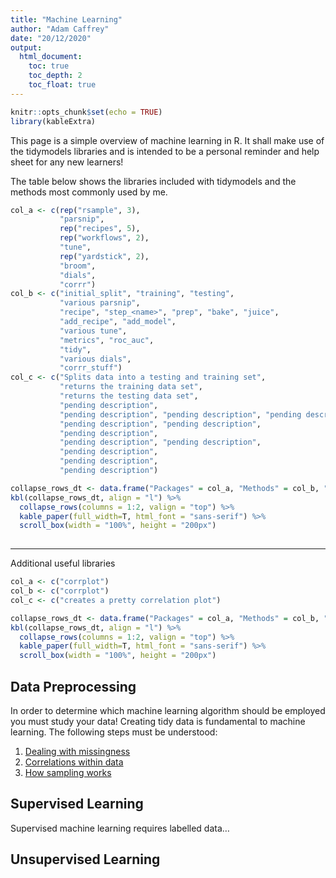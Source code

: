 ```yaml
---
title: "Machine Learning"
author: "Adam Caffrey"
date: "20/12/2020"
output: 
  html_document:
    toc: true
    toc_depth: 2
    toc_float: true
---
```


```r
knitr::opts_chunk$set(echo = TRUE)
library(kableExtra)
```

This page is a simple overview of machine learning in R. It shall make use of the tidymodels libraries and is intended to be a personal reminder and help sheet for any new learners!

The table below shows the libraries included with tidymodels and the methods most commonly used by me.

```r
col_a <- c(rep("rsample", 3),
           "parsnip", 
           rep("recipes", 5),
           rep("workflows", 2),
           "tune", 
           rep("yardstick", 2),
           "broom", 
           "dials", 
           "corrr")
col_b <- c("initial_split", "training", "testing",
           "various parsnip",
           "recipe", "step_<name>", "prep", "bake", "juice",
           "add_recipe", "add_model",
           "various tune",
           "metrics", "roc_auc",
           "tidy",
           "various dials",
           "corrr_stuff")
col_c <- c("Splits data into a testing and training set", 
           "returns the training data set", 
           "returns the testing data set",
           "pending description",
           "pending description", "pending description", "pending description", "pending description", "pending description",
           "pending description", "pending description",
           "pending description",
           "pending description", "pending description",
           "pending description",
           "pending description",
           "pending description")

collapse_rows_dt <- data.frame("Packages" = col_a, "Methods" = col_b, "Description" = col_c)
kbl(collapse_rows_dt, align = "l") %>%
  collapse_rows(columns = 1:2, valign = "top") %>% 
  kable_paper(full_width=T, html_font = "sans-serif") %>% 
  scroll_box(width = "100%", height = "200px")
  

```

***

Additional useful libraries

```r
col_a <- c("corrplot")
col_b <- c("corrplot")
col_c <- c("creates a pretty correlation plot")

collapse_rows_dt <- data.frame("Packages" = col_a, "Methods" = col_b, "Description" = col_c)
kbl(collapse_rows_dt, align = "l") %>%
  collapse_rows(columns = 1:2, valign = "top") %>% 
  kable_paper(full_width=T, html_font = "sans-serif") %>% 
  scroll_box(width = "100%", height = "200px")

```

## Data Preprocessing

In order to determine which machine learning algorithm should be employed you must study your data! Creating tidy data is fundamental to machine learning. The following steps must be understood:

1. [Dealing with missingness](./missingness.html)   
2. [Correlations within data](./correlation.html)   
3. [How sampling works](./sampling.html)

## Supervised Learning

Supervised machine learning requires labelled data...

## Unsupervised Learning



